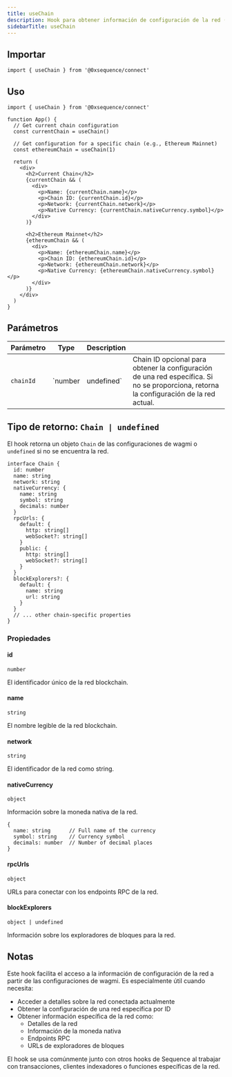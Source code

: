 ```yaml
---
title: useChain
description: Hook para obtener información de configuración de la red (chain)
sidebarTitle: useChain
---
```


## Importar

```tsx
import { useChain } from '@0xsequence/connect'
```

## Uso

```tsx
import { useChain } from '@0xsequence/connect'

function App() {
  // Get current chain configuration
  const currentChain = useChain()
  
  // Get configuration for a specific chain (e.g., Ethereum Mainnet)
  const ethereumChain = useChain(1)
  
  return (
    <div>
      <h2>Current Chain</h2>
      {currentChain && (
        <div>
          <p>Name: {currentChain.name}</p>
          <p>Chain ID: {currentChain.id}</p>
          <p>Network: {currentChain.network}</p>
          <p>Native Currency: {currentChain.nativeCurrency.symbol}</p>
        </div>
      )}
      
      <h2>Ethereum Mainnet</h2>
      {ethereumChain && (
        <div>
          <p>Name: {ethereumChain.name}</p>
          <p>Chain ID: {ethereumChain.id}</p>
          <p>Network: {ethereumChain.network}</p>
          <p>Native Currency: {ethereumChain.nativeCurrency.symbol}</p>
        </div>
      )}
    </div>
  )
}
```

## Parámetros

| Parámetro | Type     | Description |                                                                                                                                         |
| --------- | -------- | ----------- | --------------------------------------------------------------------------------------------------------------------------------------- |
| `chainId` | \`number | undefined\` | Chain ID opcional para obtener la configuración de una red específica. Si no se proporciona, retorna la configuración de la red actual. |

## Tipo de retorno: `Chain | undefined`
El hook retorna un objeto `Chain` de las configuraciones de wagmi o `undefined` si no se encuentra la red.

```tsx
interface Chain {
  id: number
  name: string
  network: string
  nativeCurrency: {
    name: string
    symbol: string
    decimals: number
  }
  rpcUrls: {
    default: {
      http: string[]
      webSocket?: string[]
    }
    public: {
      http: string[]
      webSocket?: string[]
    }
  }
  blockExplorers?: {
    default: {
      name: string
      url: string
    }
  }
  // ... other chain-specific properties
}
```

### Propiedades

#### id
`number`

El identificador único de la red blockchain.

#### name
`string`

El nombre legible de la red blockchain.

#### network
`string`

El identificador de la red como string.

#### nativeCurrency
`object`

Información sobre la moneda nativa de la red.

```tsx
{
  name: string      // Full name of the currency
  symbol: string    // Currency symbol
  decimals: number  // Number of decimal places
}
```

#### rpcUrls
`object`

URLs para conectar con los endpoints RPC de la red.

#### blockExplorers
`object | undefined`

Información sobre los exploradores de bloques para la red.

## Notas
Este hook facilita el acceso a la información de configuración de la red a partir de las configuraciones de wagmi. Es especialmente útil cuando necesita:
- Acceder a detalles sobre la red conectada actualmente
- Obtener la configuración de una red específica por ID
- Obtener información específica de la red como:
  - Detalles de la red
  - Información de la moneda nativa
  - Endpoints RPC
  - URLs de exploradores de bloques

El hook se usa comúnmente junto con otros hooks de Sequence al trabajar con transacciones, clientes indexadores o funciones específicas de la red.